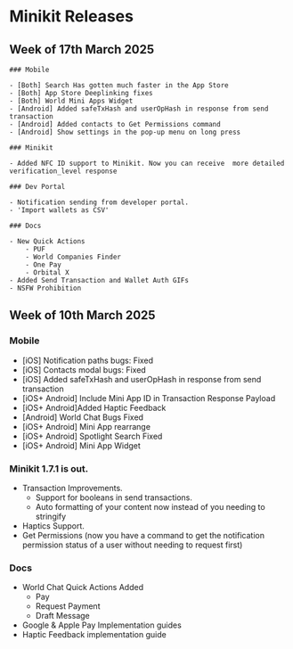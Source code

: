 # Minikit Releases


## Week of 17th March 2025

    ### Mobile

    - [Both] Search Has gotten much faster in the App Store
    - [Both] App Store Deeplinking fixes
    - [Both] World Mini Apps Widget
    - [Android] Added safeTxHash and userOpHash in response from send transaction
    - [Android] Added contacts to Get Permissions command
    - [Android] Show settings in the pop-up menu on long press

    ### Minikit

    - Added NFC ID support to Minikit. Now you can receive  more detailed verification_level response

    ### Dev Portal

    - Notification sending from developer portal.
    - 'Import wallets as CSV'

    ### Docs

    - New Quick Actions
        - PUF
        - World Companies Finder
        - One Pay
        - Orbital X
    - Added Send Transaction and Wallet Auth GIFs
    - NSFW Prohibition

## Week of 10th March 2025

### Mobile

-   [iOS] Notification paths bugs: Fixed
-   [iOS] Contacts modal bugs: Fixed
-   [iOS] Added safeTxHash and userOpHash in response from send transaction
-   [iOS+ Android] Include Mini App ID in Transaction Response Payload
-   [iOS+ Android]Added Haptic Feedback
-   [Android] World Chat Bugs Fixed
-   [iOS+ Android] Mini App rearrange
-   [iOS+ Android] Spotlight Search Fixed
-   [iOS+ Android] Mini App Widget

### Minikit 1.7.1 is out.

-   Transaction Improvements.
    -   Support for booleans in send transactions.
    -   Auto formatting of your content now instead of you needing to stringify
-   Haptics Support.
-   Get Permissions (now you have a command to get the notification permission status of a user without needing to request first)

### Docs

-   World Chat Quick Actions Added
    -   Pay
    -   Request Payment
    -   Draft Message
-   Google & Apple Pay Implementation guides
-   Haptic Feedback implementation guide
